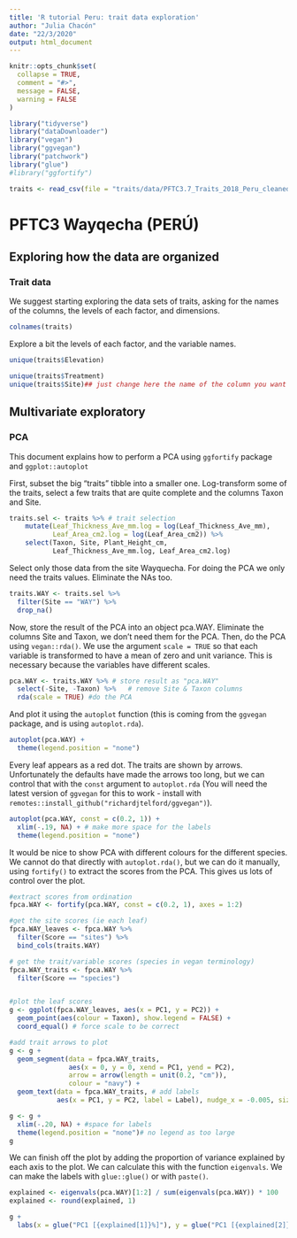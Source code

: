 ```yaml
---
title: 'R tutorial Peru: trait data exploration'
author: "Julia Chacón"
date: "22/3/2020"
output: html_document
---
```


<style>
p.caption {
  font-size: 0.8em;
}
</style>

```r
knitr::opts_chunk$set(
  collapse = TRUE,
  comment = "#>",
  message = FALSE,
  warning = FALSE
)
```

```r
library("tidyverse")
library("dataDownloader")
library("vegan")
library("ggvegan")
library("patchwork")
library("glue")
#library("ggfortify")
```

```r
traits <- read_csv(file = "traits/data/PFTC3.7_Traits_2018_Peru_cleaned.csv")
```

# PFTC3 Wayqecha (PERÚ)

## Exploring how the data are organized

### Trait data

We suggest starting exploring the data sets of traits, asking for the names of the columns, the levels of each factor, and dimensions.

```r
colnames(traits)
```

Explore a bit the levels of each factor, and the variable names. 

```r
unique(traits$Elevation)
```

```r
unique(traits$Treatment)
unique(traits$Site)## just change here the name of the column you want to explore
```

## Multivariate exploratory
### PCA

This document explains how to perform a PCA using `ggfortify` package and `ggplot::autoplot`

First, subset the big "traits" tibble into a smaller one. Log-transform some of the traits, select a few traits that are quite complete and the columns Taxon and Site.

```r
traits.sel <- traits %>% # trait selection
    mutate(Leaf_Thickness_Ave_mm.log = log(Leaf_Thickness_Ave_mm), 
           Leaf_Area_cm2.log = log(Leaf_Area_cm2)) %>%
    select(Taxon, Site, Plant_Height_cm,
           Leaf_Thickness_Ave_mm.log, Leaf_Area_cm2.log)
```

Select only those data from the site Wayquecha. For doing the PCA we only need the traits values. Eliminate the NAs too.

```r
traits.WAY <- traits.sel %>%
  filter(Site == "WAY") %>%
  drop_na()
```

Now, store the result of the PCA into an object pca.WAY. Eliminate the columns Site and Taxon, we don't need them for the PCA. 
Then, do the PCA using `vegan::rda()`. 
We use the argument `scale = TRUE` so that each variable is transformed to have a mean of zero and unit variance. 
This is necessary because the variables have different scales.

```r
pca.WAY <- traits.WAY %>% # store result as "pca.WAY"
  select(-Site, -Taxon) %>%   # remove Site & Taxon columns
  rda(scale = TRUE) #do the PCA
```

And plot it using the `autoplot` function (this is coming from the `ggvegan` package, and is using `autoplot.rda`). 

```r
autoplot(pca.WAY) +
  theme(legend.position = "none")
```

Every leaf appears as a red dot. 
The traits are shown by arrows. Unfortunately the defaults have made the arrows too long, but we can control that with the `const` argument to `autoplot.rda` (You will need the latest version of `ggvegan` for this to work - install with `remotes::install_github("richardjtelford/ggvegan")`).

```r
autoplot(pca.WAY, const = c(0.2, 1)) + 
  xlim(-.19, NA) + # make more space for the labels
  theme(legend.position = "none")
```



It would be nice to show PCA with different colours for the different species.
We cannot do that directly with `autoplot.rda()`, but we can do it manually, using `fortify()` to extract the scores from the PCA.
This gives us lots of control over the plot.

```r
#extract scores from ordination
fpca.WAY <- fortify(pca.WAY, const = c(0.2, 1), axes = 1:2)

#get the site scores (ie each leaf)
fpca.WAY_leaves <- fpca.WAY %>% 
  filter(Score == "sites") %>% 
  bind_cols(traits.WAY)

# get the trait/variable scores (species in vegan terminology)
fpca.WAY_traits <- fpca.WAY %>% 
  filter(Score == "species") 


#plot the leaf scores         
g <- ggplot(fpca.WAY_leaves, aes(x = PC1, y = PC2)) +
  geom_point(aes(colour = Taxon), show.legend = FALSE) +
  coord_equal() # force scale to be correct

#add trait arrows to plot
g <- g +
  geom_segment(data = fpca.WAY_traits,
               aes(x = 0, y = 0, xend = PC1, yend = PC2),
               arrow = arrow(length = unit(0.2, "cm")),
               colour = "navy") +
  geom_text(data = fpca.WAY_traits, # add labels
            aes(x = PC1, y = PC2, label = Label), nudge_x = -0.005, size = 3, hjust = 1)

g <- g + 
  xlim(-.20, NA) + #space for labels
  theme(legend.position = "none")# no legend as too large
g
```

We can finish off the plot by adding the proportion of variance explained by each axis to the plot. 
We can calculate this with the function `eigenvals`. 
We can make the labels with `glue::glue()` or with `paste()`.  

```r
explained <- eigenvals(pca.WAY)[1:2] / sum(eigenvals(pca.WAY)) * 100
explained <- round(explained, 1)

g + 
  labs(x = glue("PC1 [{explained[1]}%]"), y = glue("PC1 [{explained[2]}%]")) 
```

